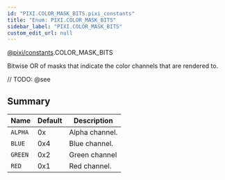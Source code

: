 ```yaml
---
id: "PIXI.COLOR_MASK_BITS.pixi_constants"
title: "Enum: PIXI.COLOR_MASK_BITS"
sidebar_label: "PIXI.COLOR_MASK_BITS"
custom_edit_url: null
---
```


[@pixi/constants](../modules/pixi_constants).COLOR_MASK_BITS


Bitwise OR of masks that indicate the color channels that are rendered to.



// TODO: @see

        

## Summary
| Name               | Default | Description    |
| ------------------ | ------- | -------------- |
| <code>ALPHA</code> | 0x      | Alpha channel. |
| <code>BLUE</code>  | 0x4     | Blue channel.  |
| <code>GREEN</code> | 0x2     | Green channel  |
| <code>RED</code>   | 0x1     | Red channel.   |

    